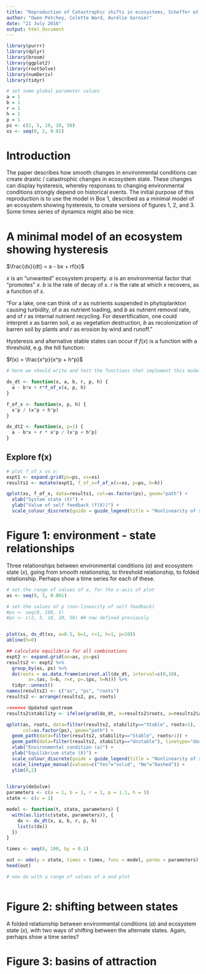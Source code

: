 ```yaml
---
title: "Reproduction of Catastrophic shifts in ecosystems, Scheffer et al, 2001, Nature"
author: "Owen Petchey, Colette Ward, Aurélie Garnier"
date: "21 July 2016"
output: html_document
---
```


```r
library(purrr)
library(dplyr)
library(broom)
library(ggplot2)
library(rootSolve)
library(numDeriv)
library(tidyr)
```

```r
# set some global parameter values
a = 1
b = 1
r = 1
h = 1
p = 1
ps <- c(2, 5, 10, 20, 50)
xs <- seq(0, 2, 0.01)
```



# Introduction

The paper describes how smooth changes in environmental conditions can create drastic / catastrophic changes in ecosystem state. These changes can display hysteresis, whereby responses to changing environmental conditions strongly depend on historical events. The initial purpose of this reproduction is to use the model in Box 1, described as a minimal model of an ecosystem showing hysteresis, to create versions of figures 1, 2, and 3. Some times series of dynamics might also be nice.

# A minimal model of an ecosystem showing hysteresis

$\frac{dx}{dt} = a - bx + rf(x)$

$x$ is an "unwanted" ecosystem property.
$a$ is an environmental factor that "promotes" $x$.
$b$ is the rate of decay of $x$.
$r$ is the rate at which $x$ recovers, as a function of $x$.

"For a lake, one can think of $x$ as nutrients suspended in phytoplankton causing turbidity, of $a$ as nutrient loading, and $b$ as nutrient removal rate, and of $r$ as internal nutrient recycling. For desertification, one could interpret $x$ as barren soil, $a$ as vegetation destruction, $b$ as recolonization of barren soil by plants and $r$ as erosion by wind and runoff."

Hysteresis and alternative stable states can occur if $f(x)$ is a function with a threshold, e.g. the hill function:

$f(x) = \frac{x^p}{x^p + h^p}$

```r
# here we should write and test the functions that implement this model

dx_dt <- function(x, a, b, r, p, h) {
  a - b*x + r*f_of_x(x, p, h)
}

f_of_x <- function(x, p, h) {
  x^p / (x^p + h^p)
}

dx_dt2 <- function(x, p=1) {
  a - b*x + r * x^p / (x^p + h^p)
}


```

## Explore f(x)
```r

# plot f_of_x vs x:
expt1 <- expand.grid(ps=ps, xs=xs)
results1 <- mutate(expt1, f_of_x=f_of_x(x=xs, p=ps, h=h))

qplot(xs, f_of_x, data=results1, col=as.factor(ps), geom="path") +
  xlab("System state (X)") +
  ylab("Value of self feedback (f(X))") +
  scale_colour_discrete(guide = guide_legend(title = "Nonlinearity of self feedback (p)"))


```



# Figure 1: environment - state relationships

Three relationships between environmental conditions ($a$) and ecosystem state ($x$), going from smooth relationship, to threshold relationship, to folded relationship. Perhaps show a time series for each of these.


```r
# set the range of values of a, for the x-axis of plot
as <- seq(0, 1, 0.001)

# set the values of p (non-linearity of self feedback)
#ps <- seq(0, 100, 1)
#ps <- c(2, 5, 10, 20, 50) ## now defined previously


plot(xs, dx_dt(xs, a=0.5, b=1, r=1, h=1, p=10))
abline(h=0)

## calculate equilibria for all combinations
expt2 <- expand.grid(as=as, ps=ps)
results2 <- expt2 %>%
  group_by(as, ps) %>%
  do(roots = as.data.frame(uniroot.all(dx_dt, interval=c(0,10),
        a=.$as, b=b, r=r, p=.$ps, h=h))) %>%
  tidyr::unnest()
names(results2) <- c("as", "ps", "roots")
results2 <- arrange(results2, ps, roots)

<<<<<<< Updated upstream
results2$stability <- ifelse(grad(dx_dt, x=results2$roots, a=results2$as, b=b, r=r, p=results2$ps, h=h)<0, "Stable", "Unstable")

qplot(as, roots, data=filter(results2, stability=="Stable", roots<1),
      col=as.factor(ps), geom="path") +
  geom_path(data=filter(results2, stability=="Stable", roots>1)) +
  geom_path(data=filter(results2, stability=="Unstable"), linetype="dashed") +
  xlab("Environmental condition (a)") +
  ylab("Equilibrium state (X)") +
  scale_colour_discrete(guide = guide_legend(title = "Nonlinearity of self feedback (p)")) +
  scale_linetype_manual(values=c("Yes"="solid", "No"="Dashed")) +
  ylim(0,2)
  


```





```r
library(deSolve)
parameters <- c(a = 1, b = 1, r = 1, p = 1.1, h = 5)
state <- c(x = 1)

model <- function(t, state, parameters) {
  with(as.list(c(state, parameters)), {
    dx <- dx_dt(x, a, b, r, p, h)
    list(c(dx))
  })
}

times <- seq(0, 100, by = 0.1)

out <- ode(y = state, times = times, func = model, parms = parameters)
head(out)

# now do with a range of values of a and plot



```

# Figure 2: shifting between states

A folded relationship between environmental conditions ($a$) and ecosystem state ($x$), with two ways of shifting between the alternate states. Again, perhaps show a time series?

# Figure 3: basins of attraction

